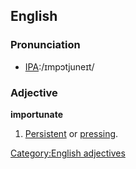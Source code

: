 ==English==

===Pronunciation===
*[[w:International Phonetic Alphabet|IPA]]:/ɪmpɔtjuneɪt/

===Adjective===
'''importunate'''
# [[Persistent]] or [[pressing]].
[[Category:English adjectives]]